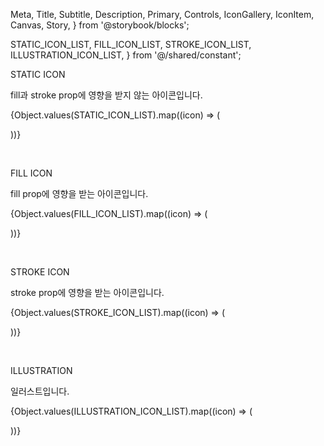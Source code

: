   Meta,
  Title,
  Subtitle,
  Description,
  Primary,
  Controls,
  IconGallery,
  IconItem,
  Canvas,
  Story,
} from '@storybook/blocks';

  STATIC_ICON_LIST,
  FILL_ICON_LIST,
  STROKE_ICON_LIST,
  ILLUSTRATION_ICON_LIST,
} from '@/shared/constant';

<Meta of={IconStories} />

<Title>Icon</Title>

<Subtitle>STATIC ICON</Subtitle>
<p>
  <span style={{ color: '#00368E', fontWeight: 'bold' }}>fill</span>과
  <span style={{ color: '#00368E', fontWeight: 'bold' }}>stroke</span>
  prop에 영향을 받지 않는 아이콘입니다.
</p>

<IconGallery>
  {Object.values(STATIC_ICON_LIST).map((icon) => (
    <IconItem name={icon} style={{ backgroundColor: '#333' }}>
        <Icon id={icon} />
    </IconItem>

))}

</IconGallery>
<br/>

<Subtitle>FILL ICON</Subtitle>
<p>
  <span style={{ color: '#00368E', fontWeight: 'bold' }}>fill</span> prop에
  영향을 받는 아이콘입니다.
</p>

<IconGallery>
  {Object.values(FILL_ICON_LIST).map((icon) => (
    <IconItem name={icon} style={{ backgroundColor: '#333' }}>
        <Icon id={icon} />
    </IconItem>

))}

</IconGallery>
<br/>

<Subtitle>STROKE ICON</Subtitle>
<p>
  <span style={{ color: '#00368E', fontWeight: 'bold' }}>stroke</span> prop에
  영향을 받는 아이콘입니다.
</p>

<IconGallery>
  {Object.values(STROKE_ICON_LIST).map((icon) => (
    <IconItem name={icon} style={{ backgroundColor: '#333' }}>
        <Icon id={icon} />
    </IconItem>

))}

</IconGallery>
<br/>

<Subtitle>ILLUSTRATION</Subtitle>
<p>일러스트입니다.</p>

<IconGallery>
  {Object.values(ILLUSTRATION_ICON_LIST).map((icon) => (
    <IconItem name={icon} style={{ backgroundColor: '#333' }}>
        <Icon id={icon} />
    </IconItem>

))}

</IconGallery>
